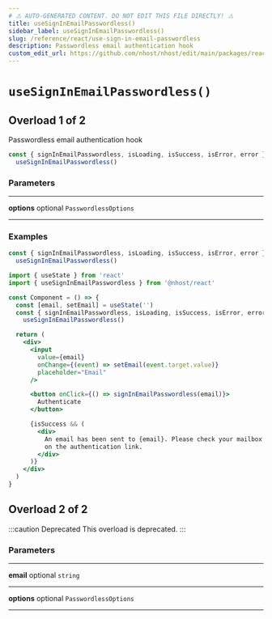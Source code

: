 ```yaml
---
# ⚠️ AUTO-GENERATED CONTENT. DO NOT EDIT THIS FILE DIRECTLY! ⚠️
title: useSignInEmailPasswordless()
sidebar_label: useSignInEmailPasswordless()
slug: /reference/react/use-sign-in-email-passwordless
description: Passwordless email authentication hook
custom_edit_url: https://github.com/nhost/nhost/edit/main/packages/react/src/hooks/authentication.ts#L297
---
```


# `useSignInEmailPasswordless()`

## Overload 1 of 2

Passwordless email authentication hook

```js
const { signInEmailPasswordless, isLoading, isSuccess, isError, error } =
  useSignInEmailPasswordless()
```

### Parameters

---

**<span className="parameter-name">options</span>** <span className="optional-status">optional</span> `PasswordlessOptions`

---

### Examples

```js
const { signInEmailPasswordless, isLoading, isSuccess, isError, error } =
  useSignInEmailPasswordless()
```

```jsx
import { useState } from 'react'
import { useSignInEmailPasswordless } from '@nhost/react'

const Component = () => {
  const [email, setEmail] = useState('')
  const { signInEmailPasswordless, isLoading, isSuccess, isError, error } =
    useSignInEmailPasswordless()

  return (
    <div>
      <input
        value={email}
        onChange={(event) => setEmail(event.target.value)}
        placeholder="Email"
      />

      <button onClick={() => signInEmailPasswordless(email)}>
        Authenticate
      </button>

      {isSuccess && (
        <div>
          An email has been sent to {email}. Please check your mailbox and click
          on the authentication link.
        </div>
      )}
    </div>
  )
}
```

## Overload 2 of 2

:::caution Deprecated
This overload is deprecated.
:::

### Parameters

---

**<span className="parameter-name">email</span>** <span className="optional-status">optional</span> `string`

---

**<span className="parameter-name">options</span>** <span className="optional-status">optional</span> `PasswordlessOptions`

---
